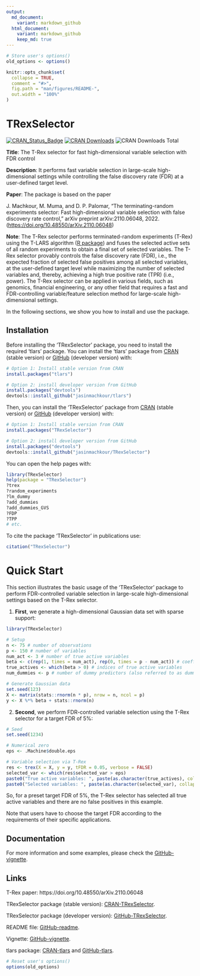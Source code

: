 ```yaml
---
output:
  md_document:
    variant: markdown_github
  html_document:
    variant: markdown_github
    keep_md: true
---
```


<!-- README.md is generated from README.Rmd. Please edit that file -->

```r
# Store user's options()
old_options <- options()

knitr::opts_chunk$set(
  collapse = TRUE,
  comment = "#>",
  fig.path = "man/figures/README-",
  out.width = "100%"
)
```

# TRexSelector

[![CRAN_Status_Badge](https://www.r-pkg.org/badges/version/TRexSelector)](https://CRAN.R-project.org/package=TRexSelector)
[![CRAN Downloads](https://cranlogs.r-pkg.org/badges/TRexSelector)](https://CRAN.R-project.org/package=TRexSelector)
![CRAN Downloads Total](https://cranlogs.r-pkg.org/badges/grand-total/TRexSelector?color=brightgreen)

**Title**: The T-Rex selector for fast high-dimensional variable selection with FDR control

**Description**: It performs fast variable selection in large-scale high-dimensional settings while controlling the false discovery rate (FDR) at a user-defined target level.

**Paper**: The package is based on the paper

J. Machkour, M. Muma, and D. P. Palomar, “The terminating-random experiments selector: Fast high-dimensional variable selection with false discovery rate control,” arXiv preprint arXiv:2110.06048, 2022. (<https://doi.org/10.48550/arXiv.2110.06048>)

**Note**: The T-Rex selector performs terminated-random experiments (T-Rex) using the T-LARS algorithm ([R package](https://CRAN.R-project.org/package=tlars)) and fuses the selected active sets of all random experiments to obtain a final set of selected variables. The T-Rex selector provably controls the false discovery rate (FDR), i.e., the expected fraction of selected false positives among all selected variables, at the user-defined target level while maximizing the number of selected variables and, thereby, achieving a high true positive rate (TPR) (i.e., power). The T-Rex selector can be applied in various fields, such as genomics, financial engineering, or any other field that requires a fast and FDR-controlling variable/feature selection method for large-scale high-dimensional settings.

In the following sections, we show you how to install and use the package.

## Installation
Before installing the 'TRexSelector' package, you need to install the required 'tlars' package. You can install the 'tlars' package from [CRAN](https://CRAN.R-project.org/package=tlars) (stable version) or [GitHub](https://github.com/jasinmachkour/tlars) (developer version) with: 

```r
# Option 1: Install stable version from CRAN
install.packages("tlars")

# Option 2: install developer version from GitHub
install.packages("devtools")
devtools::install_github("jasinmachkour/tlars")
```

Then, you can install the 'TRexSelector' package from [CRAN](https://CRAN.R-project.org/package=TRexSelector) (stable version) or [GitHub](https://github.com/jasinmachkour/TRexSelector) (developer version) with: 

```r
# Option 1: Install stable version from CRAN
install.packages("TRexSelector")

# Option 2: install developer version from GitHub
install.packages("devtools")
devtools::install_github("jasinmachkour/TRexSelector")
```

You can open the help pages with:
```r
library(TRexSelector)
help(package = "TRexSelector")
?trex
?random_experiments
?lm_dummy
?add_dummies
?add_dummies_GVS
?FDP
?TPP
# etc.
```

To cite the package 'TRexSelector' in publications use:
```r
citation("TRexSelector")
```

# Quick Start
This section illustrates the basic usage of the 'TRexSelector' package to perform FDR-controlled variable selection in large-scale high-dimensional settings based on the T-Rex selector.

1. **First**, we generate a high-dimensional Gaussian data set with sparse support:

```r
library(TRexSelector)

# Setup
n <- 75 # number of observations
p <- 150 # number of variables
num_act <- 3 # number of true active variables
beta <- c(rep(1, times = num_act), rep(0, times = p - num_act)) # coefficient vector
true_actives <- which(beta > 0) # indices of true active variables
num_dummies <- p # number of dummy predictors (also referred to as dummies)

# Generate Gaussian data
set.seed(123)
X <- matrix(stats::rnorm(n * p), nrow = n, ncol = p)
y <- X %*% beta + stats::rnorm(n)
```

2. **Second**, we perform FDR-controlled variable selection using the T-Rex selector for a target FDR of 5%:

```r
# Seed
set.seed(1234)

# Numerical zero
eps <- .Machine$double.eps

# Variable selection via T-Rex
res <- trex(X = X, y = y, tFDR = 0.05, verbose = FALSE)
selected_var <- which(res$selected_var > eps)
paste0("True active variables: ", paste(as.character(true_actives), collapse = ", "))
paste0("Selected variables: ", paste(as.character(selected_var), collapse = ", "))
```

So, for a preset target FDR of 5%, the T-Rex selector has selected all true active variables and there are no false positives in this example.

Note that users have to choose the target FDR according to the requirements of their specific applications.

## Documentation
For more information and some examples, please check the [GitHub-vignette](https://htmlpreview.github.io/?https://github.com/jasinmachkour/TRexSelector/blob/main/vignettes/TRexSelector_usage_and_simulations.html).

## Links
T-Rex paper: https://doi.org/10.48550/arXiv.2110.06048

TRexSelector package (stable version): [CRAN-TRexSelector](https://CRAN.R-project.org/package=TRexSelector).

TRexSelector package (developer version): [GitHub-TRexSelector](https://github.com/jasinmachkour/TRexSelector).

README file: [GitHub-readme](https://htmlpreview.github.io/?https://github.com/jasinmachkour/TRexSelector/blob/main/README.html).

Vignette: [GitHub-vignette](https://htmlpreview.github.io/?https://github.com/jasinmachkour/TRexSelector/blob/main/vignettes/TRexSelector_usage_and_simulations.html).

tlars package: [CRAN-tlars](https://CRAN.R-project.org/package=tlars) and [GitHub-tlars](https://github.com/jasinmachkour/tlars).

```r
# Reset user's options()
options(old_options)
```

